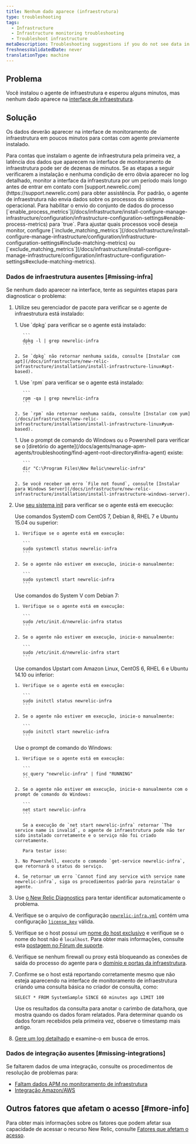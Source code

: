 ```yaml
---
title: Nenhum dado aparece (infraestrutura)
type: troubleshooting
tags:
  - Infrastructure
  - Infrastructure monitoring troubleshooting
  - Troubleshoot infrastructure
metaDescription: Troubleshooting suggestions if you do not see data in the New Relic infrastructure UI.
freshnessValidatedDate: never
translationType: machine
---
```


## Problema

Você instalou o agente de infraestrutura e esperou alguns minutos, mas nenhum dado aparece na [interface de infraestrutura](/docs/infrastructure/infrastructure-ui-pages/infra-ui-overview).

## Solução

Os dados deverão aparecer na interface de monitoramento de infraestrutura em poucos minutos para contas com agente previamente instalado.

<Callout variant="important">
  Para contas que instalam o agente de infraestrutura pela primeira vez, a latência dos dados que aparecem na interface de monitoramento de infraestrutura pode ser de dezenas de minutos. Se as etapas a seguir verificarem a instalação e nenhuma condição de erro óbvia aparecer no log detalhado, monitor a interface da infraestrutura por um período mais longo antes de entrar em contato com [support.newrelic.com](https://support.newrelic.com) para obter assistência.
</Callout>

<Callout variant="important">
  Por padrão, o agente de infraestrutura não envia dados sobre os processos do sistema operacional. Para habilitar o envio do conjunto de dados do processo [`enable_process_metrics`](/docs/infrastructure/install-configure-manage-infrastructure/configuration/infrastructure-configuration-settings#enable-process-metrics) para `true`. Para ajustar quais processos você deseja monitor, configure [`include_matching_metrics`](/docs/infrastructure/install-configure-manage-infrastructure/configuration/infrastructure-configuration-settings#include-matching-metrics) ou [`exclude_matching_metrics`](/docs/infrastructure/install-configure-manage-infrastructure/configuration/infrastructure-configuration-settings#exclude-matching-metrics).
</Callout>

### Dados de infraestrutura ausentes [#missing-infra]

Se nenhum dado aparecer na interface, tente as seguintes etapas para diagnosticar o problema:

1. Utilize seu gerenciador de pacote para verificar se o agente de infraestrutura está instalado:

   <CollapserGroup>
     <Collapser id="apt-install-verify" title="Verifique a instalação do apt (Debian ou Ubuntu)">
       1. Use `dpkg` para verificar se o agente está instalado:

          ```
          dpkg -l | grep newrelic-infra
          ```

       2. Se `dpkg` não retornar nenhuma saída, consulte [Instalar com apt](/docs/infrastructure/new-relic-infrastructure/installation/install-infrastructure-linux#apt-based).
     </Collapser>

     <Collapser id="yum-install-verify" title="Verifique a instalação do yum (Amazon Linux, CentOS ou RHEL)">
       1. Use `rpm` para verificar se o agente está instalado:

          ```
          rpm -qa | grep newrelic-infra
          ```

       2. Se `rpm` não retornar nenhuma saída, consulte [Instalar com yum](/docs/infrastructure/new-relic-infrastructure/installation/install-infrastructure-linux#yum-based).
     </Collapser>

     <Collapser id="windows-install-verify" title="Verifique a instalação do Windows Server">
       1. Use o prompt de comando do Windows ou o Powershell para verificar se o [diretório do agente](/docs/agents/manage-apm-agents/troubleshooting/find-agent-root-directory#infra-agent) existe:

          ```
          dir "C:\Program Files\New Relic\newrelic-infra"
          ```

       2. Se você receber um erro `File not found`, consulte [Instalar para Windows Server](/docs/infrastructure/new-relic-infrastructure/installation/install-infrastructure-windows-server).
     </Collapser>
   </CollapserGroup>

2. Use [seu sistema init](/docs/infrastructure/new-relic-infrastructure/configuration/start-stop-restart-check-infrastructure-agent-status#init-system) para verificar se o agente está em execução:

   <CollapserGroup>
     <Collapser id="systemd-verify-status" title="Verifique o status com SystemD">
       Use comandos SystemD com CentOS 7, Debian 8, RHEL 7 e Ubuntu 15.04 ou superior:

       1. Verifique se o agente está em execução:

          ```
          sudo systemctl status newrelic-infra
          ```

       2. Se o agente não estiver em execução, inicie-o manualmente:

          ```
          sudo systemctl start newrelic-infra
          ```
     </Collapser>

     <Collapser id="systemv-verify-status" title="Verifique o status com o System V">
       Use comandos do System V com Debian 7:

       1. Verifique se o agente está em execução:

          ```
          sudo /etc/init.d/newrelic-infra status
          ```

       2. Se o agente não estiver em execução, inicie-o manualmente:

          ```
          sudo /etc/init.d/newrelic-infra start
          ```
     </Collapser>

     <Collapser id="upstart-verify-status" title="Verifique o status com o Upstart">
       Use comandos Upstart com Amazon Linux, CentOS 6, RHEL 6 e Ubuntu 14.10 ou inferior:

       1. Verifique se o agente está em execução:

          ```
          sudo initctl status newrelic-infra
          ```

       2. Se o agente não estiver em execução, inicie-o manualmente:

          ```
          sudo initctl start newrelic-infra
          ```
     </Collapser>

     <Collapser id="windows-verify-status" title="Verifique o status com o Windows">
       Use o prompt de comando do Windows:

       1. Verifique se o agente está em execução:

          ```
          sc query "newrelic-infra" | find "RUNNING"
          ```

       2. Se o agente não estiver em execução, inicie-o manualmente com o prompt de comando do Windows:

          ```
          net start newrelic-infra
          ```

          Se a execução de `net start newrelic-infra` retornar `The service name is invalid`, o agente de infraestrutura pode não ter sido instalado corretamente e o serviço não foi criado corretamente.

          Para testar isso:

       3. No Powershell, execute o comando `get-service newrelic-infra`, que retornará o status do serviço.

       4. Se retornar um erro `Cannot find any service with service name newrelic-infra`, siga os procedimentos padrão para reinstalar o agente.
     </Collapser>
   </CollapserGroup>

3. Use [o New Relic Diagnostics](/docs/agents/manage-apm-agents/troubleshooting/new-relic-diagnostics) para tentar identificar automaticamente o problema.

4. Verifique se o arquivo de configuração [`newrelic-infra.yml`](/docs/infrastructure/new-relic-infrastructure/configuration/configure-infrastructure-agent#config-file) contém uma configuração [`license_key`](/docs/infrastructure/new-relic-infrastructure/configuration/configure-infrastructure-agent#conf-license_key) válida.

5. Verifique se o host possui um [nome do host exclusivo](/docs/infrastructure/new-relic-infrastructure/getting-started/compatibility-requirements-new-relic-infrastructure#hostname) e verifique se o nome do host não é `localhost`. Para obter mais informações, consulte esta [postagem no Fórum de suporte](https://discuss.newrelic.com/t/relic-solution-a-common-reason-for-a-host-failing-to-show-up-in-the-infrastructure-dashboard/53031).

6. Verifique se nenhum firewall ou proxy está bloqueando as conexões de saída do processo do agente para o [domínio e portas da infraestrutura](/docs/apm/new-relic-apm/getting-started/networks#infrastructure).

7. Confirme se o host está reportando corretamente mesmo que não esteja aparecendo na interface de monitoramento de infraestrutura criando uma consulta básica no criador de consulta, como:

   ```
   SELECT * FROM SystemSample SINCE 60 minutes ago LIMIT 100
   ```

   Use os resultados da consulta para anotar o carimbo de data/hora, que mostra quando os dados foram relatados. Para determinar quando os dados foram recebidos pela primeira vez, observe o timestamp mais antigo.

8. [Gere um log detalhado](/docs/infrastructure/new-relic-infrastructure/troubleshooting/generating-logs-troubleshooting-infrastructure) e examine-o em busca de erros.

### Dados de integração ausentes [#missing-integrations]

Se faltarem dados de uma integração, consulte os procedimentos de resolução de problemas para:

* [Faltam dados APM no monitoramento de infraestrutura](/docs/infrastructure/new-relic-infrastructure/troubleshooting/apm-data-missing-infrastructure)
* [Integração Amazon/AWS](/docs/infrastructure/amazon-integrations/troubleshooting/no-data-appears-amazonaws-integrations)

## Outros fatores que afetam o acesso [#more-info]

Para obter mais informações sobre os fatores que podem afetar sua capacidade de acessar o recurso New Relic, consulte [Fatores que afetam o acesso](/docs/accounts/accounts-billing/general-account-settings/factors-affecting-access-features-data).